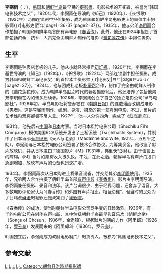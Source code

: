 {{Infobox Biography
| subject_name   = 李弼雨<br><small>이필우
| image_name     = 李弼雨.PNG
| image_size     = 200px
| image_caption  = 
| date_of_birth  = 1897年11月27日
| place_of_birth = {{KOR-1897}}
| date_of_death  = {{death date and age|1978|10|20|1897|11|27}}
| place_of_death = {{KOR}}
| nationality = {{ROK}}
| occupation     = 摄影师
}}

'''李弼雨'''（{{lang-ko|이필우}}；{{bd|1897年|11月27日|1978年|10月20日}}），[[韩国|韩国]]和[[朝鲜半岛|朝鲜半岛]]最早期的[[摄影师|摄影师]]、电影技术的开拓者，被誉为“韩国电影技术之父” {{r|百年|电影史|page1=126-127|page2=79}}。1920年代，李弼雨在{{link-ko|李基世|이기세 (1888년)}}导演的《知己》（1920年）、《长恨歌》（1922年）两部连锁剧中担任摄影，成为韩国和朝鲜半岛电影史上的首位本土摄影师{{ r|电影史|百年|page1=36-37 |page2=37}}。1935年，他与弟弟[[李明雨|李明雨]]合作拍摄了韩国和朝鲜半岛首部有声电影《[[春香传_(1935年电影)|春香传]]》{{r|电影史|page=80}}。此外，他还在1924年担任了首部包括资金、技术、人员完全由朝鲜人制作的电影《[[蔷花红莲传_(1924年电影)|蔷花莲花传]]》中担任摄影{{r|百年|page=127}}。

==生平==
李弼雨是钟表店老板的儿子。他从小就经常摆弄[[幻灯机|幻灯机]] {{r|电影史|page=53}}。1920年代，李弼雨在李基世导演的《知己》（1920年）、《长恨歌》（1922年）两部连锁剧中担任摄影，成为韩国和朝鲜半岛电影史上的首位本土摄影师{{ r|电影史|百年|page1=36-37 |page2=37}}。1924年，他与团成社老板[[朴承弼|朴承弼]]合作，制作了完全由朝鲜人制作的《蔷花莲花传》{{r|百年|page=127}}。成为朝鲜半岛[[默片|默片]]时代的著名摄影师后，他还培养了包括他弟弟李明雨在内的诸多后续者{{r|电影史|page=53}}。1925年，李弼雨创立了自己的独立电影公司“半岛电影社”。1926年初，半岛电影社将鲁寿铉在《[[朝鲜日报|朝鲜日报]]》的连载漫画改编成电影《愚者》。这是李弼雨制作、编剧、导演、摄影的第一部[[喜剧电影|喜剧电影]]。不过，该片的艺术性和票房都很不尽人意{{r|百年|闵应畯|page1= 77|page2=74}}。1927年，他一人分饰四角，完成了《红恋悲恋》{{r|百年|page=127}}。

1931年，他先后去[[中国|中国]]和[[日本|日本]]考察。当时日本松竹电影公司（Shochiku Film Company）模仿美国RCA系统开发出了土桥系统（Tsuchihashi System），并制作了日本首部[[有声电影|有声电影]]《夫人与老婆》（Madamne and Wife, 1931年，五所平之助）。李弼雨与日本松竹电影公司签署了技术合作协议。为筹集资金，他改造了默片放映机，并从日本进口了德国影片《M》(1931年，弗里茨*朗格)。由于语言上的障碍，《M》当时的票房收入很失败。不过，在此之后，朝鲜半岛有声片的进口急剧增加，放映有声片的设备也迅速扩增。{{r|电影史|page=79-80}}

1934年，李弼雨再次从日本购进土桥录音设备，并交给其弟[[李明雨|李明雨]]使用。1935年，兄弟两人合作拍摄了朝鲜半岛首部[[有声电影|有声电影]]《[[春香传_(1935年电影)|春香传]]》。影片由李明雨导演，李弼雨兼任摄影、录音和洗印。该片台词很少，由于经费问题，还舍弃了混音。大多数电影评论家认为“《春香传》和外国有声片相比，相当幼稚”，但当时的民众为了目睹说[[母语|母语]]的电影还是聚集到了[[电影院|电影院]]。{{r|电影史|page=80}}

《春香传》的成功，使当时朝鲜半岛电影公司竞争变的日趋激烈。1936年，有一半的电影公司在制作[[有声电影|有声电影]]，其中包括朝鲜半岛最早的[[音乐片|音乐片]]《朝鲜之歌》（Songs of Chosun，1936年，金尚镇）、根据默片时期的力作《阿里郎》（1926年，[[罗云奎|罗云奎]]）发展而来的《阿里郎3》（1936年，罗云奎）。{{r|电影史|page=80}}

韩国独立后，李弼雨成为政府电影制片厂的负责人，被称为“韩国电影技术之父”{{r|电影史|page=53}}。

==参考文献==
{{Portal box|朝鮮半島|电影}}
{{Reflist|refs=
<ref name="电影史">{{cite book |author=韩国电影振兴委员会编著（韩） |coauthors=周健蔚，徐鸢译 |title=《韩国电影史：从开化期到开花期》|year=2010年6月 |publisher=上海译文出版社 |location=上海|ISBN=978-7-5327-5083-2}}</ref>
<ref name="百年">{{cite book |author=金钟元（韩），郑重宪（韩）|coauthors=田英淑译 |title=《韩国电影100年》|year=2013年3月 |publisher=中国电影出版社  |location=北京 |ISBN=978-7-106-03619-5}}</ref>
<ref name="闵应畯">{{cite book |author=闵应畯（美），朱真淑（韩），郭汉周（韩）|coauthors=金虎译 |title=《韩国电影：历史、反抗与民主的想象》|year=2013年9月 |publisher=中国电影出版社 |location=北京 |ISBN=978-7-106-03723-9}}</ref>
}}

[[Category:韩国摄影师|L]]
[[Category:朝鮮日治時期人物|L]]
[[Category:韩国文化之最|L]]
[[Category:首爾特別市出身人物|L]]
[[Category:李姓|L]]
[[Category:朝鮮日治時期攝影師|Category:朝鮮日治時期攝影師]]